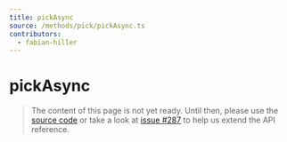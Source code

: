 ```yaml
---
title: pickAsync
source: /methods/pick/pickAsync.ts
contributors:
  - fabian-hiller
---
```


# pickAsync

> The content of this page is not yet ready. Until then, please use the [source code](https://github.com/fabian-hiller/valibot/blob/main/library/src/methods/pick/pickAsync.ts) or take a look at [issue #287](https://github.com/fabian-hiller/valibot/issues/287) to help us extend the API reference.

